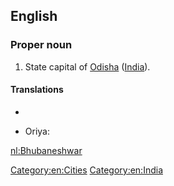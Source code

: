 ==English==
{{wikipedia|Bhubaneshwar}}
===Proper noun===
{{en-proper noun}}

# State capital of [[Odisha]] ([[India]]).

====Translations====
{{trans-top|Capital of Odisha}}
* {{trreq|Marathi}}
{{trans-mid}}
* Oriya: {{t|or|ଭୁବନେଶ୍ୱର|sc=Orya}}
{{trans-bottom}}

[[Category:en:Cities]]
[[Category:en:India]]

[[nl:Bhubaneshwar]]